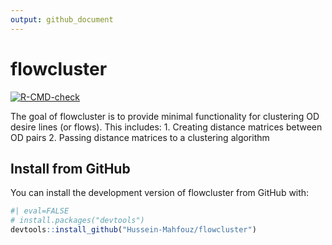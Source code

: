 ```yaml
---
output: github_document
---
```


# flowcluster

<!-- badges: start -->

[![R-CMD-check](https://github.com/Hussein-Mahfouz/flowcluster/actions/workflows/R-CMD-check.yaml/badge.svg)](https://github.com/Hussein-Mahfouz/flowcluster/actions/workflows/R-CMD-check.yaml)

<!-- badges: end -->

The goal of flowcluster is to provide minimal functionality for clustering OD desire lines (or flows). This includes: 1. Creating distance matrices between OD pairs 2. Passing distance matrices to a clustering algorithm

## Install from GitHub

You can install the development version of flowcluster from GitHub with:

``` r
#| eval=FALSE
# install.packages("devtools")
devtools::install_github("Hussein-Mahfouz/flowcluster")
```
